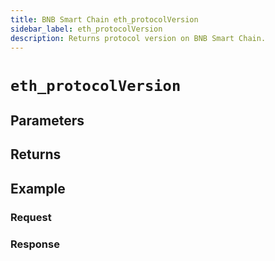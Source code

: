 ```yaml
---
title: BNB Smart Chain eth_protocolVersion
sidebar_label: eth_protocolVersion
description: Returns protocol version on BNB Smart Chain.
---
```




# `eth_protocolVersion`

<Description />

## Parameters


<Params />

## Returns


<Returns />

## Example


<Example />

### Request


<Request />

### Response


<Response />
